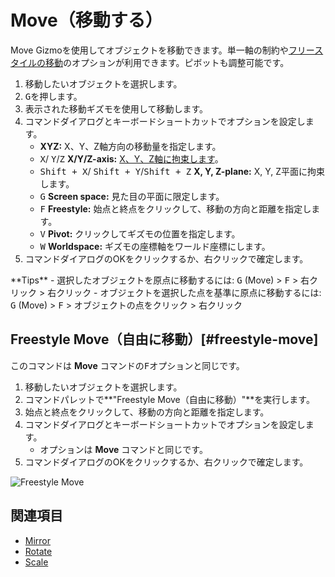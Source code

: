
# Move（移動する）

<Reference shortcut="G" command="Move" button="コマンドバー左" />

Move Gizmoを使用してオブジェクトを移動できます。単一軸の制約や[フリースタイルの移動](#freestyle-move)のオプションが利用できます。ピボットも調整可能です。

1. 移動したいオブジェクトを選択します。
2. <kbd>G</kbd>を押します。
3. 表示された移動ギズモを使用して移動します。
4. コマンドダイアログとキーボードショートカットでオプションを設定します。
   - **XYZ:** X、Y、Z軸方向の移動量を指定します。
   - <kbd>X</kbd>/ <kbd>Y</kbd>/<kbd>Z</kbd> **X/Y/Z-axis:** [X、Y、Z軸に拘束します](./sketching-essentials#constrain-to-an-axis)。
   - <kbd>Shift + X</kbd>/ <kbd>Shift + Y</kbd>/<kbd>Shift + Z</kbd> **X, Y, Z-plane:** X, Y, Z平面に拘束します。
   - <kbd>G</kbd> **Screen space:** 見た目の平面に限定します。
   - <kbd>F</kbd> **Freestyle:** 始点と終点をクリックして、移動の方向と距離を指定します。
   - <kbd>V</kbd> **Pivot:** クリックしてギズモの位置を指定します。
   - <kbd>W</kbd> **Worldspace:** ギズモの座標軸をワールド座標にします。
5. コマンドダイアログのOKをクリックするか、右クリックで確定します。

<Callout type="info" emoji="💡">
**Tips**
- 選択したオブジェクトを原点に移動するには: <kbd>G</kbd> (Move) > <kbd>F</kbd> > 右クリック > 右クリック
- オブジェクトを選択した点を基準に原点に移動するには: <kbd>G</kbd> (Move) > <kbd>F</kbd> > オブジェクトの点をクリック > 右クリック
</Callout>

## Freestyle Move（自由に移動）[#freestyle-move]

このコマンドは **Move** コマンドの<kbd>F</kbd>オプションと同じです。

1. 移動したいオブジェクトを選択します。
2. コマンドパレットで**"Freestyle Move（自由に移動）"**を実行します。
3. 始点と終点をクリックして、移動の方向と距離を指定します。
4. コマンドダイアログとキーボードショートカットでオプションを設定します。
   - オプションは **Move** コマンドと同じです。
5. コマンドダイアログのOKをクリックするか、右クリックで確定します。

![Freestyle Move](/img/freestyle-move.gif)

## 関連項目
- [Mirror](./mirror)
- [Rotate](./rotate)
- [Scale](./scale)


















